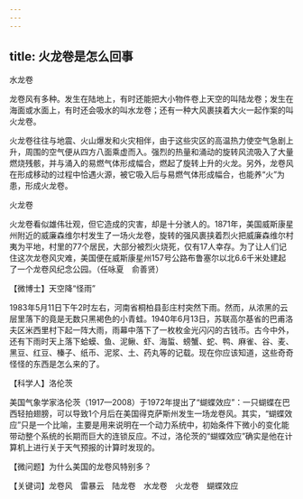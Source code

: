 ```yaml
---
---
---
```

title: 火龙卷是怎么回事
---




水龙卷



龙卷风有多种。发生在陆地上，有时还能把大小物件卷上天空的叫陆龙卷；发生在海面或水面上，有时还会吸水的叫水龙卷；还有一种大风裹挟着大火一起作案的叫火龙卷。

火龙卷往往与地震、火山爆发和火灾相伴，由于这些灾区的高温热力使空气急剧上升，周围的空气便从四方八面乘虚而入。强烈的热量和涌动的旋转风流吸入了大量燃烧残骸，并与涌入的易燃气体形成幅合，燃起了旋转上升的火龙。另外，龙卷风在形成移动的过程中恰遇火源，被它吸入后与易燃气体形成幅合，也能养“火”为患，形成火龙卷。

火龙卷



火龙卷看似雄伟壮观，但它造成的灾害，却是十分骇人的。1871年，美国威斯康星州附近的威廉森维尔村发生了一场火龙卷，旋转的强风裹挟着烈火把威廉森维尔村夷为平地，村里的77个居民，大部分被烈火烧死，仅有17人幸存。为了让人们记住这次龙卷风灾难，美国便在威斯康星州157号公路布鲁塞尔以北6.6千米处建起了一个龙卷风纪念公园。（任咏夏　俞善贤）





【微博士】天空降“怪雨”

1983年5月11日下午2时左右，河南省桐柏县彭庄村突然下雨。然而，从浓黑的云层里落下的竟是无数只黑褐色的小青蛙。1940年6月13日，苏联高尔基省的巴甫洛夫区米西里村下起一阵大雨，雨幕中落下了一枚枚金光闪闪的古钱币。古今中外，还有下雨时天上落下蛤蟆、鱼、泥鳅、虾、海蜇、螃蟹、蛇、鸭、麻雀、谷、麦、黑豆、红豆、榛子、纸币、泥浆、土、药丸等的记载。现在你应该知道，这些奇奇怪怪的东西是怎么来的了。



【科学人】洛伦茨



美国气象学家洛伦茨（1917—2008）于1972年提出了“蝴蝶效应”：一只蝴蝶在巴西轻拍翅膀，可以导致1个月后在美国得克萨斯州发生一场龙卷风。其实，“蝴蝶效应”只是一个比喻，主要是用来说明在一个动力系统中，初始条件下微小的变化能带动整个系统的长期而巨大的连锁反应。不过，洛伦茨的“蝴蝶效应”确实是他在计算机上进行关于天气预报的计算时发现的。

【微问题】为什么美国的龙卷风特别多？

【关键词】龙卷风　雷暴云　陆龙卷　水龙卷　火龙卷　蝴蝶效应